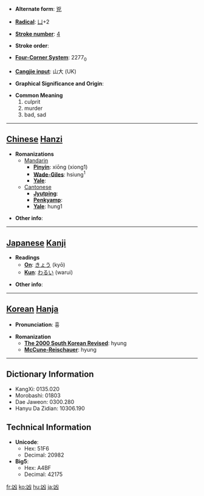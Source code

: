 * '''Alternate form''': [[兇]]

* '''[[Wiktionary:Chinese radical index| Radical]]''': [[Wiktionary:Chinese radical index 凵|凵]]+2

* '''[[Wiktionary:Chinese total strokes index|Stroke number]]''': [[Wiktionary:Chinese total strokes index 4|4]]

* '''Stroke order''': 

* '''[[Wiktionary:Chinese four corner index|Four-Corner System]]''': 2277<sub>0</sub>

* '''[[Wiktionary:Chinese Cangjie index|Cangjie input]]''': 山大 (UK)

* '''Graphical Significance and Origin''': 

* '''Common Meaning'''
*#culprit
*# murder
*# bad, sad


----

== [[Chinese]] [[Hanzi]] ==

* '''Romanizations'''
** [[Mandarin]]
*** '''[[Pinyin]]''': xiōng (xiong1)
*** '''[[Wade-Giles]]''': hsiung<sup>1</sup>
*** '''[[Yale]]''': 
**[[Cantonese]]
***'''[[Jyutping]]''':
***'''[[Penkyamp]]''': 
***'''[[Yale]]''': hung1

* '''Other info''': 

----

== [[Japanese]] [[Kanji]] ==

* '''Readings'''
** '''[[On]]''': [[きょう]] (kyō)
** '''[[Kun]]''': [[わるい]] (warui)

* '''Other info''':  

----

== [[Korean]] [[Hanja]] ==

* '''Pronunciation''': 흉

* '''Romanization'''
** '''[[The 2000 South Korean Revised Romanization|The 2000 South Korean Revised]]''': hyung
** '''[[McCune-Reischauer]]''': hyung

----

== Dictionary Information ==

* KangXi: 0135.020
* Morobashi: 01803
* Dae Jaweon: 0300.280
* Hanyu Da Zidian: 10306.190

== Technical Information ==

* '''Unicode''':
** Hex: 51F6
** Decimal: 20982
* '''Big5''':
** Hex: A4BF
** Decimal: 42175

[[fr:凶]]
[[ko:凶]]
[[hu:凶]]
[[ja:凶]]